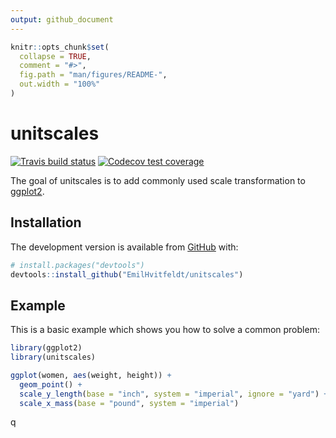 ```yaml
---
output: github_document
---
```


<!-- README.md is generated from README.Rmd. Please edit that file -->

```r
knitr::opts_chunk$set(
  collapse = TRUE,
  comment = "#>",
  fig.path = "man/figures/README-",
  out.width = "100%"
)
```
# unitscales

<!-- badges: start -->
[![Travis build status](https://travis-ci.org/EmilHvitfeldt/unitscales.svg?branch=master)](https://travis-ci.org/EmilHvitfeldt/unitscales)
[![Codecov test coverage](https://codecov.io/gh/EmilHvitfeldt/unitscales/branch/master/graph/badge.svg)](https://codecov.io/gh/EmilHvitfeldt/unitscales?branch=master)
<!-- badges: end -->

The goal of unitscales is to add commonly used scale transformation to [ggplot2](https://ggplot2.tidyverse.org/).

## Installation

<!--
You can install the released version of unitscales from [CRAN](https://CRAN.R-project.org) with:

``` r
install.packages("unitscales")
```

And the development version from [GitHub](https://github.com/) with:
-->

The development version is available from [GitHub](https://github.com/) with:

``` r
# install.packages("devtools")
devtools::install_github("EmilHvitfeldt/unitscales")
```

## Example

This is a basic example which shows you how to solve a common problem:

```r
library(ggplot2)
library(unitscales)
```

```r
ggplot(women, aes(weight, height)) +
  geom_point() +
  scale_y_length(base = "inch", system = "imperial", ignore = "yard") +
  scale_x_mass(base = "pound", system = "imperial")
```
q
